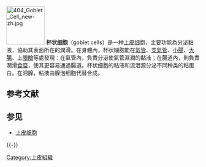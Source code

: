 {{问题条目|
{{unreferenced|time=2015-07-31T03:41:18+00:00}}
{{Expand English}}
}}
[[File:404_Goblet_Cell_new-zh.jpg|100px]]
'''杯状细胞'''（goblet cells）是一种[[上皮细胞|上皮细胞]]，主要功能為分泌黏液，協助其表面所在的潤滑。在身體內，杯狀細胞能在[[氣管|氣管]]、[[支氣管|支氣管]]、[[小腸|小腸]]、[[大腸|大腸]]、上[[眼瞼|眼瞼]]等處發現：在氣管內，負責分泌使氣管濕潤的黏液；在腸道內，則負責潤滑[[食糜|食糜]]，使其更容易通過腸道。杯状细胞的粘液和流泪源分泌不同种类的粘蛋白。在泪腺，粘液由腺泡细胞代替合成。

== 参考文献 ==
{{Reflist}}

== 参见 ==
{{Portal|生物学|醫學}}
* [[上皮细胞|上皮细胞]]

{{-}}
{{上皮細胞與上皮組織}}
{{起源自内胚层的人类细胞种类}}
{{Gastrointestinal physiology}}
{{Digestive tract}}
{{tsl|en|Template:Lower respiratory system anatomy}}
{{tsl|en|Template:Lower respiratory system anatomy}}

[[Category:上皮組織|Category:上皮組織]]